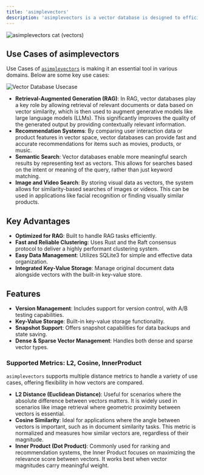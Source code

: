 ```yaml
---
title: 'asimplevectors'
description: 'asimplevectors is a vector database is designed to efficiently handle and manage high-dimensional vector data'
---
```


![asimplevectors cat (vectors)](/images/favicon.png)

## Use Cases of asimplevectors

Use Cases of [`asimplevectors`](https://github.com/billionvectors/asimplevectors) is making it an essential tool in various domains. Below are some key use cases:

<img
  src="/images/vectordatabase_usecase.svg"
  alt="Vector Database Usecase"
/>

- **Retrieval-Augmented Generation (RAG)**: In RAG, vector databases play a key role by allowing retrieval of relevant documents or data based on vector similarity, which is then used to augment generative models like large language models (LLMs). This significantly improves the quality of the generated output by providing contextually relevant information.
- **Recommendation Systems**: By comparing user interaction data or product features in vector space, vector databases can provide fast and accurate recommendations for items such as movies, products, or music.
- **Semantic Search**: Vector databases enable more meaningful search results by representing text as vectors. This allows for searches based on the intent or meaning of the query, rather than just keyword matching.
- **Image and Video Search**: By storing visual data as vectors, the system allows for similarity-based searches of images or videos. This can be used in applications like facial recognition or finding visually similar products.

## Key Advantages

- **Optimized for RAG**: Built to handle RAG tasks efficiently.
- **Fast and Reliable Clustering**: Uses Rust and the Raft consensus protocol to deliver a highly performant clustering system.
- **Easy Data Management**: Utilizes SQLite3 for simple and effective data organization.
- **Integrated Key-Value Storage**: Manage original document data alongside vectors with the built-in key-value store.

## Features

- **Version Management**: Includes support for version control, with A/B testing capabilities.
- **Key-Value Storage**: Built-in key-value storage functionality.
- **Snapshot Support**: Offers snapshot capabilities for data backups and state saving.
- **Dense & Sparse Vector Management**: Handles both dense and sparse vector types.

### Supported Metrics: L2, Cosine, InnerProduct
`asimplevectors` supports multiple distance metrics to handle a variety of use cases, offering flexibility in how vectors are compared.
- **L2 Distance (Euclidean Distance)**: Useful for scenarios where the absolute difference between vectors matters. It is widely used in scenarios like image retrieval where geometric proximity between vectors is essential.
- **Cosine Similarity**: Ideal for applications where the angle between vectors is important, such as in document similarity tasks. This metric is normalized and measures how similar vectors are, regardless of their magnitude.
- **Inner Product (Dot Product)**: Commonly used for ranking and recommendation systems, the Inner Product focuses on maximizing the relevance score between vectors. It works best when vector magnitudes carry meaningful weight.